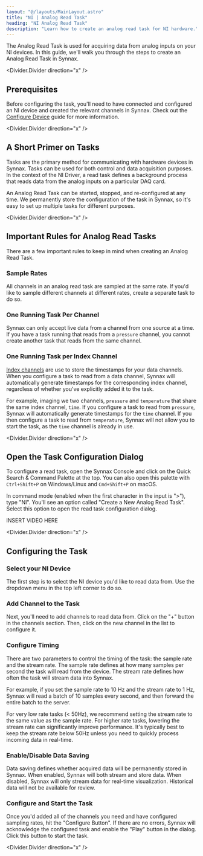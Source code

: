 ```yaml
---
layout: "@/layouts/MainLayout.astro"
title: "NI | Analog Read Task"
heading: "NI Analog Read Task"
description: "Learn how to create an analog read task for NI hardware."   
---
```


The Analog Read Task is used for acquiring data from analog inputs on your NI devices. In
this guide, we'll walk you through the steps to create an Analog Read Task in Synnax.

<Divider.Divider direction="x" />

## Prerequisites

Before configuring the task, you'll need to have connected and configured an NI device
and created the relevant channels in Synnax. Check out the [Configure Device](/reference/device-drivers/ni/configure-device) 
guide for more information.

<Divider.Divider direction="x" />

## A Short Primer on Tasks

Tasks are the primary method for communicating with hardware devices in Synnax. Tasks
can be used for both control and data acquisition purposes. In the context of the NI
Driver, a read task defines a background process that reads data from the analog inputs 
on a particular DAQ card.

An Analog Read Task can be started, stopped, and re-configured at any time. We 
permanently store the configuration of the task in Synnax, so it's easy to set up 
multiple tasks for different purposes.

<Divider.Divider direction="x" />

## Important Rules for Analog Read Tasks

There are a few important rules to keep in mind when creating an Analog Read Task.

### Sample  Rates 

All channels in an analog read task are sampled at the same rate. If you'd like to sample
different channels at different rates, create a separate task to do so.

### One Running Task Per Channel

Synnax can only accept live data from a channel from one source at a time. If you have 
a task running that reads from a `pressure` channel, you cannot create another task that
reads from the same channel.

### One Running Task per Index Channel

[Index channels](/reference/concepts/channels#channel-types) are use to store
the timestamps for your data channels. When you configure a task to read from a
data channel, Synnax will automatically generate timestamps for the
corresponding index channel, regardless of whether you've explicitly added it to
the task.

For example, imaging we two channels, `pressure` and `temperature` that share
the same index channel, `time`. If you configure a task to read from `pressure`,
Synnax will automatically generate timestamps for the `time` channel. If you
then configure a task to read from `temperature`, Synnax will not allow you to
start the task, as the `time` channel is already in use.

<Divider.Divider direction="x" />

## Open the Task Configuration Dialog

To configure a read task, open the Synnax Console and click on the Quick Search & Command
Palette at the top. You can also open this palette with `Ctrl+Shift+P` on Windows/Linux
and `Cmd+Shift+P` on macOS.

In command mode (enabled when the first character in the input is ">"), type
"NI". You'll see an option called "Create a New Analog Read Task". Select this
option to open the read task configuration dialog.

INSERT VIDEO HERE

<Divider.Divider direction="x" />

## Configuring the Task

### <StepText level="h3" step={1}>Select your NI Device</StepText>

The first step is to select the NI device you'd like to read data from. Use the dropdown
menu in the top left corner to do so.

### <StepText level="h3" step={2}>Add Channel to the Task</StepText>

Next, you'll need to add channels to read data from. Click on the "+" button in the
channels section. Then, click on the new channel in the list to configure it.

### <StepText level="h3" step={3}>Configure Timing</StepText>

There are two parameters to control the timing of the task: the sample rate and the 
stream rate. The sample rate defines at how many samples per second the task will read
from the device. The stream rate defines how often the task will stream data into Synnax.

For example, if you set the sample rate to 10 Hz and the stream rate to 1 Hz, Synnax will
read a batch of 10 samples every second, and then forward the entire batch to the server.

For very low rate tasks (&lt; 50Hz), we recommend setting the stream rate to the same value
as the sample rate. For higher rate tasks, lowering the stream rate can significantly 
improve performance. It's typically best to keep the stream rate below 50Hz unless you need
to quickly process incoming data in real-time.

### <StepText level="h3" step={4}>Enable/Disable Data Saving</StepText>

Data saving defines whether acquired data will be permanently stored in Synnax. When
enabled, Synnax will both stream and store data. When disabled, Synnax will only
stream data for real-time visualization. Historical data will not be available for review.

### <StepText level="h3" step={6}>Configure and Start the Task</StepText>

Once you'd added all of the channels you need and have configured sampling rates, hit
the "Configure Button". If there are no errors, Synnax will acknowledge the configured 
task and enable the "Play" button in the dialog. Click this button to start the task.

<Divider.Divider direction="x" />